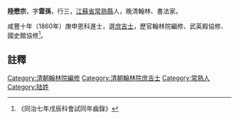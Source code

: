 {{明清人物信息框
| 姓名 = 陸懋宗
| 原名 =
| 圖片名稱=  
| 圖片大小 = 220px
| 圖片說明 =  
| 最高職務 = 翰林院編修
| 國家 = 大清
| 爵位 =
| 籍貫 = [[江蘇省|江蘇省]][[常熟縣|常熟縣]]
| 族裔 =  
| 旗籍 =  
| 字號 =  
| 諡號 = 
| 出生日期 = 生年不詳
| 出生地點 =
| 逝世日期 = 卒年不詳
| 逝世地點 = 
| 墓葬 = 
| 配偶 =  
| 親屬 =   
| 出身 = 
* 咸豐十年庚申恩科進士出身
| 經歷 = 
| 著作 =  
}}
'''陸懋宗'''{{BD|？年||？年||}}，字'''雲孫'''，行三，[[江蘇省|江蘇省]][[常熟縣|常熟縣]]人，晚清翰林、書法家。

咸豐十年（1860年）庚申恩科進士，選[[庶吉士|庶吉士]]，歷官翰林院編修、武英殿協修、國史館協修<ref>《同治七年戌辰科會試同年齒錄》</ref>。

==註釋==
{{reflist}}
{{咸豐十年庚申恩科殿試金榜}}
{{DEFAULTSORT:Lu陸}}
[[Category:清朝翰林院編修|Category:清朝翰林院編修]]
[[Category:清朝翰林院庶吉士|Category:清朝翰林院庶吉士]]
[[Category:常熟人|Category:常熟人]]
[[Category:陆姓|Category:陆姓]]